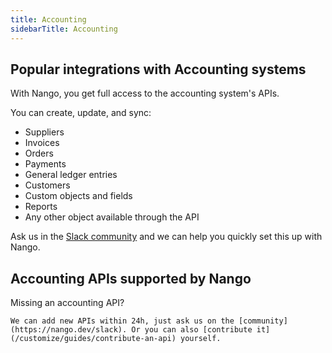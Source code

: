 ```yaml
---
title: Accounting
sidebarTitle: Accounting
---
```


## Popular integrations with Accounting systems

With Nango, you get full access to the accounting system's APIs.

You can create, update, and sync:

- Suppliers
- Invoices
- Orders
- Payments
- General ledger entries
- Customers
- Custom objects and fields
- Reports
- Any other object available through the API

Ask us in the [Slack community](https://nango.dev/slack) and we can help you quickly set this up with Nango.

## Accounting APIs supported by Nango

<CardGroup cols={4}>
    <Card title="Exact Online" href="integrations/all/exact-online" color="#68a063" />
    <Card title="Freshbooks" href="/integrations/all/freshbooks" color="#68a063" />
    <Card title="Intuit" href="/integrations/all/intuit" color="#68a063" />
    <Card title="Netsuite" href="/integrations/all/netsuite" color="#68a063" />
    <Card title="Pennylane" href="/integrations/all/pennylane" color="#68a063" />
    <Card title="Quickbooks" href="/integrations/all/quickbooks" color="#68a063" />
    <Card title="Sage" href="/integrations/all/sage" color="#68a063" />
    <Card title="Wave Accounting" href="/integrations/all/wave-accounting" color="#68a063" />
    <Card title="Xero" href="/integrations/all/xero" color="#68a063" />
    <Card title="Zoho Books" href="/integrations/all/zoho-books" color="#68a063" />
</CardGroup>

<Tip>
    Missing an accounting API?
    
    We can add new APIs within 24h, just ask us on the [community](https://nango.dev/slack). Or you can also [contribute it](/customize/guides/contribute-an-api) yourself.
</Tip>